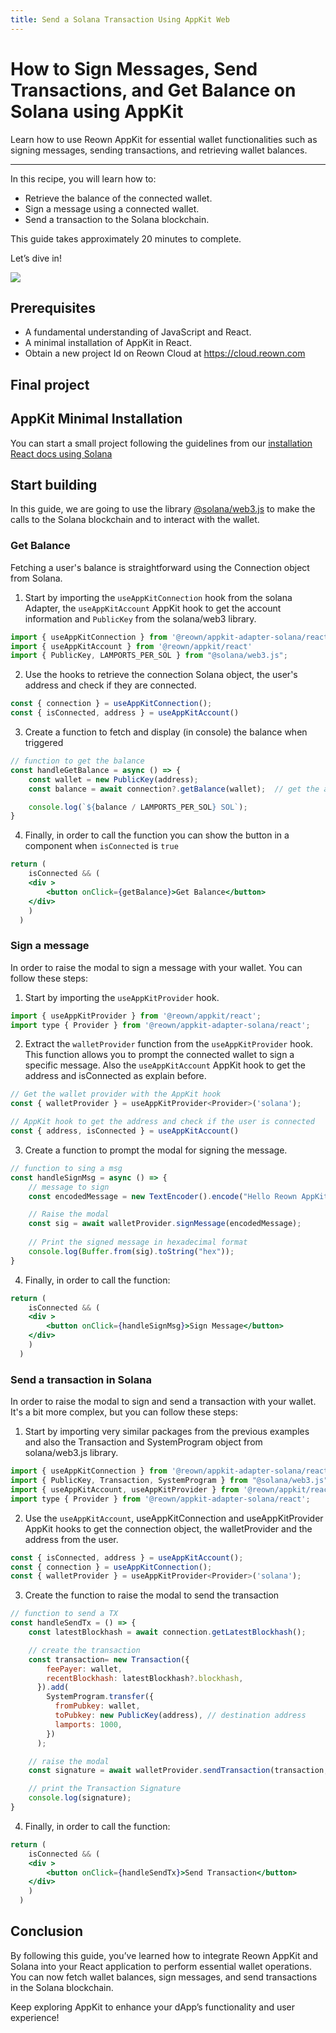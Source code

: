 ```yaml
---
title: Send a Solana Transaction Using AppKit Web
---
```



# How to Sign Messages, Send Transactions, and Get Balance on Solana using AppKit

Learn how to use Reown AppKit for essential wallet functionalities such as signing messages, sending transactions, and retrieving wallet balances.

---

In this recipe, you will learn how to:

- Retrieve the balance of the connected wallet. 
- Sign a message using a connected wallet.
- Send a transaction to the Solana blockchain.

This guide takes approximately 20 minutes to complete.

Let’s dive in!

![](/assets/solanaGuide.gif)

## Prerequisites
- A fundamental understanding of JavaScript and React.
- A minimal installation of AppKit in React.
- Obtain a new project Id on Reown Cloud at https://cloud.reown.com

## Final project
<GithubBox name="Appkit Example for Interacting with the Solana Blockchain" url="https://github.com/reown-com/appkit-web-examples/tree/main/react/react-solana" description="Clone this Github repo to try it out locally."></GithubBox>


## AppKit Minimal Installation

You can start a small project following the guidelines from our [installation React docs using Solana](https://docs.reown.com/appkit/react/core/installation?platform=solana)

## Start building

In this guide, we are going to use the library [@solana/web3.js](https://solana.com/docs/clients/javascript-reference) to make the calls to the Solana blockchain and to interact with the wallet.

### Get Balance

Fetching a user's balance is straightforward using the Connection object from Solana.


1. Start by importing the `useAppKitConnection` hook from the solana Adapter, the `useAppKitAccount` AppKit hook to get the account information and `PublicKey` from the solana/web3 library.
```js
import { useAppKitConnection } from '@reown/appkit-adapter-solana/react'
import { useAppKitAccount } from '@reown/appkit/react'
import { PublicKey, LAMPORTS_PER_SOL } from "@solana/web3.js";
```

2. Use the hooks to retrieve the connection Solana object, the user's address and check if they are connected.

```js
const { connection } = useAppKitConnection();
const { isConnected, address } = useAppKitAccount()
```

3. Create a function to fetch and display (in console) the balance when triggered

```js
// function to get the balance
const handleGetBalance = async () => {
    const wallet = new PublicKey(address);
    const balance = await connection?.getBalance(wallet);  // get the amount in LAMPORTS

    console.log(`${balance / LAMPORTS_PER_SOL} SOL`);
}

```

4. Finally, in order to call the function you can show the button in a component when `isConnected` is `true`

```jsx
return (
    isConnected && (
    <div >
        <button onClick={getBalance}>Get Balance</button>  
    </div>
    )
  )
```

### Sign a message

In order to raise the modal to sign a message with your wallet. You can follow these steps:

1. Start by importing the `useAppKitProvider` hook.

```js
import { useAppKitProvider } from '@reown/appkit/react';
import type { Provider } from '@reown/appkit-adapter-solana/react';
```

2. Extract the `walletProvider` function from the `useAppKitProvider` hook. This function allows you to prompt the connected wallet to sign a specific message. Also the `useAppKitAccount` AppKit hook to get the address and isConnected as explain before.
```js
// Get the wallet provider with the AppKit hook
const { walletProvider } = useAppKitProvider<Provider>('solana');

// AppKit hook to get the address and check if the user is connected
const { address, isConnected } = useAppKitAccount() 
```

3. Create a function to prompt the modal for signing the message.

```js
// function to sing a msg 
const handleSignMsg = async () => {
    // message to sign
    const encodedMessage = new TextEncoder().encode("Hello Reown AppKit!");

    // Raise the modal 
    const sig = await walletProvider.signMessage(encodedMessage);
 
    // Print the signed message in hexadecimal format
    console.log(Buffer.from(sig).toString("hex"));
}
```

4. Finally, in order to call the function:

```jsx
return (
    isConnected && (
    <div >
        <button onClick={handleSignMsg}>Sign Message</button>  
    </div>
    )
  )
```

### Send a transaction in Solana

In order to raise the modal to sign and send a transaction with your wallet. It's a bit more complex, but you can follow these steps:

1. Start by importing very similar packages from the previous examples and also the Transaction and SystemProgram object from solana/web3.js library.

```js
import { useAppKitConnection } from '@reown/appkit-adapter-solana/react';
import { PublicKey, Transaction, SystemProgram } from "@solana/web3.js";
import { useAppKitAccount, useAppKitProvider } from '@reown/appkit/react';
import type { Provider } from '@reown/appkit-adapter-solana/react';
```

2. Use the `useAppKitAccount`, useAppKitConnection and useAppKitProvider AppKit hooks to get the connection object, the walletProvider and the address from the user.
```js
const { isConnected, address } = useAppKitAccount();
const { connection } = useAppKitConnection();
const { walletProvider } = useAppKitProvider<Provider>('solana');
```

3. Create the function to raise the modal to send the transaction

```js
// function to send a TX
const handleSendTx = () => {
    const latestBlockhash = await connection.getLatestBlockhash();

    // create the transaction 
    const transaction= new Transaction({
        feePayer: wallet,
        recentBlockhash: latestBlockhash?.blockhash,
      }).add(
        SystemProgram.transfer({
          fromPubkey: wallet,
          toPubkey: new PublicKey(address), // destination address
          lamports: 1000,
        })
      );

    // raise the modal
    const signature = await walletProvider.sendTransaction(transaction, connection)

    // print the Transaction Signature
    console.log(signature);
}
```

4. Finally, in order to call the function:

```jsx
return (
    isConnected && (
    <div >
        <button onClick={handleSendTx}>Send Transaction</button>  
    </div>
    )
  )
```

## Conclusion

By following this guide, you’ve learned how to integrate Reown AppKit and Solana into your React application to perform essential wallet operations. 
You can now fetch wallet balances, sign messages, and send transactions in the Solana blockchain. 

Keep exploring AppKit to enhance your dApp’s functionality and user experience!